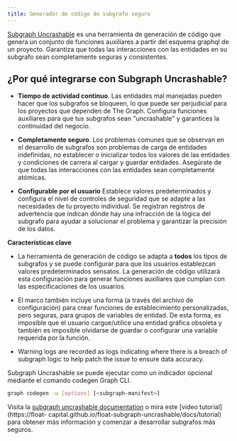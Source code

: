```yaml
---
title: Generador de código de subgrafo seguro
---
```


[Subgraph Uncrashable](https://float-capital.github.io/float-subgraph-uncrashable/) es una herramienta de generación de código que genera un conjunto de funciones auxiliares a partir del esquema graphql de un proyecto. Garantiza que todas las interacciones con las entidades en su subgrafo sean completamente seguras y consistentes.

## ¿Por qué integrarse con Subgraph Uncrashable?

- **Tiempo de actividad continuo**. Las entidades mal manejadas pueden hacer que los subgrafos se bloqueen, lo que puede ser perjudicial para los proyectos que dependen de The Graph. Configura funciones auxiliares para que tus subgrafos sean "uncrashable" y garantices la continuidad del negocio.

- **Completamente seguro**. Los problemas comunes que se observan en el desarrollo de subgrafos son problemas de carga de entidades indefinidas, no establecer o inicializar todos los valores de las entidades y condiciones de carrera al cargar y guardar entidades. Asegúrate de que todas las interacciones con las entidades sean completamente atómicas.

- **Configurable por el usuario** Establece valores predeterminados y configura el nivel de controles de seguridad que se adapte a las necesidades de tu proyecto individual. Se registran registros de advertencia que indican dónde hay una infracción de la lógica del subgrafo para ayudar a solucionar el problema y garantizar la precisión de los datos.

**Características clave**

- La herramienta de generación de código se adapta a **todos** los tipos de subgrafos y se puede configurar para que los usuarios establezcan valores predeterminados sensatos. La generación de código utilizará esta configuración para generar funciones auxiliares que cumplan con las especificaciones de los usuarios.

- El marco también incluye una forma (a través del archivo de configuración) para crear funciones de establecimiento personalizadas, pero seguras, para grupos de variables de entidad. De esta forma, es imposible que el usuario cargue/utilice una entidad gráfica obsoleta y también es imposible olvidarse de guardar o configurar una variable requerida por la función.

- Warning logs are recorded as logs indicating where there is a breach of subgraph logic to help patch the issue to ensure data accuracy.

Subgraph Uncrashable se puede ejecutar como un indicador opcional mediante el comando codegen Graph CLI.

```sh
graph codegen -u [options] [<subgraph-manifest>]
```

Visita la [subgraph uncrashable documentation](https://float-capital.github.io/float-subgraph-uncrashable/docs/) o mira este [video tutorial](https://float- capital.github.io/float-subgraph-uncrashable/docs/tutorial) para obtener más información y comenzar a desarrollar subgrafos más seguros.
